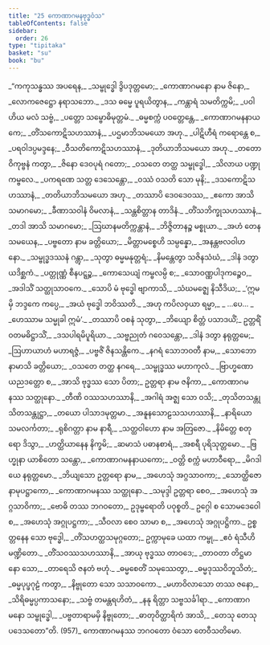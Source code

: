 ```yaml
---
title: "25 ကောဏာဂမနဗုဒ္ဓဝံသ"
tableOfContents: false
sidebar:
  order: 26
type: "tipitaka"
basket: "su"
book: "bu"
---
```



<DynamicBreadcrumb />

<Division number="1" book="bu" e="ch" v="21" p="373">

<Paragraph number="954" type="verses" book="bu">
_“ကကုသန္ဓဿ အပရေန,_  
_သမ္ဗုဒ္ဓေါ ဒွိပဒုတ္တမော;_  
_ကောဏာဂမနော နာမ ဇိနော,_  
_လောကဇေဋ္ဌော နရာသဘော._  

</Paragraph>

</Division>
<Division number="2" book="bu" e="ch" v="21" p="373">

<Paragraph number="955" type="verses" book="bu">
_ဒသ ဓမ္မေ ပူရယိတွာန,_  
_ကန္တာရံ သမတိက္ကမိ;_  
_ပဝါဟိယ မလံ သဗ္ဗံ,_  
_ပတ္တော သမ္ဗောဓိမုတ္တမံ._  

</Paragraph>

</Division>
<Division number="3" book="bu" e="ch" v="21" p="373">

<Paragraph number="956" type="verses" book="bu">
_ဓမ္မစက္ကံ ပဝတ္တေန္တေ,_  
_ကောဏာဂမနနာယကေ;_  
_တိံသကောဋိသဟဿာနံ,_  
_ပဌမာဘိသမယော အဟု._  

</Paragraph>

</Division>
<Division number="4" book="bu" e="ch" v="21" p="373">

<Paragraph number="957" type="verses" book="bu">
_ပါဋိဟီရံ ကရောန္တေ စ,_  
_ပရဝါဒပ္ပမဒ္ဒနေ;_  
_ဝီသတိကောဋိသဟဿာနံ,_  
_ဒုတိယာဘိသမယော အဟု._  

</Paragraph>

</Division>
<Division number="5" book="bu" e="ch" v="21" p="373">

<Paragraph number="958" type="verses" book="bu">
_တတော ဝိကုဗ္ဗနံ ကတွာ,_  
_ဇိနော ဒေဝပုရံ ဂတော;_  
_ဝသတေ တတ္ထ သမ္ဗုဒ္ဓေါ,_  
_သိလာယ ပဏ္ဍုကမ္ဗလေ._  

</Paragraph>

</Division>
<Division number="6" book="bu" e="ch" v="21" p="373">

<Paragraph number="959" type="verses" book="bu">
_ပကရဏေ သတ္တ ဒေသေန္တော,_  
_ဝဿံ ဝသတိ သော မုနိ;_  
_ဒသကောဋိသဟဿာနံ,_  
_တတိယာဘိသမယော အဟု._  

</Paragraph>

</Division>
<Division number="7" book="bu" e="ch" v="21" p="373">

<Paragraph number="960" type="verses" book="bu">
_တဿာပိ ဒေဝဒေဝဿ,_  
_ဧကော အာသိ သမာဂမော;_  
_ခီဏာသဝါနံ ဝိမလာနံ,_  
_သန္တစိတ္တာန တာဒိနံ._  

</Paragraph>

</Division>
<Division number="8" book="bu" e="ch" v="21" p="374">

<Paragraph number="961" type="verses" book="bu">
_တိံသဘိက္ခုသဟဿာနံ,_  
_တဒါ အာသိ သမာဂမော;_  
_ဩဃာနမတိက္ကန္တာနံ,_  
_ဘိဇ္ဇိတာနဉ္စ မစ္စုယာ._  

</Paragraph>

</Division>
<Division number="9" book="bu" e="ch" v="21" p="374">

<Paragraph number="962" type="verses" book="bu">
_အဟံ တေန သမယေန,_  
_ပဗ္ဗတော နာမ ခတ္တိယော;_  
_မိတ္တာမစ္စေဟိ သမ္ပန္နော,_  
_အနန္တဗလဝါဟနော._  

</Paragraph>

</Division>
<Division number="10" book="bu" e="ch" v="21" p="374">

<Paragraph number="963" type="verses" book="bu">
_သမ္ဗုဒ္ဓဒဿနံ ဂန္တွာ,_  
_သုတွာ ဓမ္မမနုတ္တရံ;_  
_နိမန္တေတွာ သဇိနသံဃံ,_  
_ဒါနံ ဒတွာ ယဒိစ္ဆကံ._  

</Paragraph>

</Division>
<Division number="11" book="bu" e="ch" v="21" p="374">

<Paragraph number="964" type="verses" book="bu">
_ပတ္တုဏ္ဏံ စီနပဋ္ဋဉ္စ,_  
_ကောသေယျံ ကမ္ဗလမ္ပိ စ;_  
_သောဝဏ္ဏပါဒုကဉ္စေဝ,_  
_အဒါသိံ သတ္ထုသာဝကေ._  

</Paragraph>

</Division>
<Division number="12" book="bu" e="ch" v="21" p="374">

<Paragraph number="965" type="verses" book="bu">
_သောပိ မံ ဗုဒ္ဓေါ ဗျာကာသိ,_  
_သံဃမဇ္ဈေ နိသီဒိယ;_  
_‘ဣမမှိ ဘဒ္ဒကေ ကပ္ပေ,_  
_အယံ ဗုဒ္ဓေါ ဘဝိဿတိ._  

</Paragraph>

</Division>
<Division number="13" book="bu" e="ch" v="21" p="374">

<Paragraph number="966" type="verses" book="bu">
_အဟု ကပိလဝှယာ ရမ္မာ,_  
_ …ပေ… _  
_ဟေဿာမ သမ္မုခါ ဣမံ’._  

</Paragraph>

</Division>
<Division number="14" book="bu" e="ch" v="21" p="374">

<Paragraph number="967" type="verses" book="bu">
_တဿာပိ ဝစနံ သုတွာ,_  
_ဘိယျော စိတ္တံ ပသာဒယိံ;_  
ဥတ္တရိံ ဝတမဓိဋ္ဌာသိံ,_  
_ဒသပါရမိပူရိယာ._  

</Paragraph>

</Division>
<Division number="15" book="bu" e="ch" v="21" p="374">

<Paragraph number="968" type="verses" book="bu">
_သဗ္ဗညုတံ ဂဝေသန္တော,_  
_ဒါနံ ဒတွာ နရုတ္တမေ;_  
_ဩဟာယာဟံ မဟာရဇ္ဇံ,_  
_ပဗ္ဗဇိံ ဇိနသန္တိကေ._  

</Paragraph>

</Division>
<Division number="16" book="bu" e="ch" v="21" p="374">

<Paragraph number="969" type="verses" book="bu">
_နဂရံ သောဘဝတီ နာမ,_  
_သောဘော နာမာသိ ခတ္တိယော;_  
_ဝသတေ တတ္ထ နဂရေ,_  
_သမ္ဗုဒ္ဓဿ မဟာကုလံ._  

</Paragraph>

</Division>
<Division number="17" book="bu" e="ch" v="21" p="374">

<Paragraph number="970" type="verses" book="bu">
_ဗြာဟ္မဏော ယညဒတ္တော စ,_  
_အာသိ ဗုဒ္ဓဿ သော ပိတာ;_  
ဥတ္တရာ နာမ ဇနိကာ,_  
_ကောဏာဂမနဿ သတ္ထုနော._  

</Paragraph>

</Division>
<Division number="18" book="bu" e="ch" v="21" p="374">

<Paragraph number="971" type="verses" book="bu">
_တီဏိ ဝဿသဟဿာနိ,_  
_အဂါရံ အဇ္ဈ သော ဝသိ;_  
_တုသိတသန္တုသိတသန္တုဋ္ဌာ,_  
_တယော ပါသာဒမုတ္တမာ._  

</Paragraph>

</Division>
<Division number="19" book="bu" e="ch" v="21" p="374">

<Paragraph number="972" type="verses" book="bu">
_အနူနသောဠသသဟဿာနိ,_  
_နာရိယော သမလင်္ကတာ;_  
_ရုစိဂတ္တာ နာမ နာရီ,_  
_သတ္ထဝါဟော နာမ အတြဇော._  

</Paragraph>

</Division>
<Division number="20" book="bu" e="ch" v="21" p="374">

<Paragraph number="973" type="verses" book="bu">
_နိမိတ္တေ စတုရော ဒိသွာ,_  
_ဟတ္ထိယာနေန နိက္ခမိ;_  
_ဆမာသံ ပဓာနစာရံ,_  
_အစရီ ပုရိသုတ္တမော._  

</Paragraph>

</Division>
<Division number="21" book="bu" e="ch" v="21" p="375">

<Paragraph number="974" type="verses" book="bu">
_ဗြဟ္မုနာ ယာစိတော သန္တော,_  
_ကောဏာဂမနနာယကော;_  
_ဝတ္တိ စက္ကံ မဟာဝီရော,_  
_မိဂဒါယေ နရုတ္တမော._  

</Paragraph>

</Division>
<Division number="22" book="bu" e="ch" v="21" p="375">

<Paragraph number="975" type="verses" book="bu">
_ဘိယျသော ဥတ္တရော နာမ,_  
_အဟေသုံ အဂ္ဂသာဝကာ;_  
_သောတ္ထိဇော နာမုပဋ္ဌာကော,_  
_ကောဏာဂမနဿ သတ္ထုနော._  

</Paragraph>

</Division>
<Division number="23" book="bu" e="ch" v="21" p="375">

<Paragraph number="976" type="verses" book="bu">
_သမုဒ္ဒါ ဥတ္တရာ စေဝ,_  
_အဟေသုံ အဂ္ဂသာဝိကာ;_  
_ဗောဓိ တဿ ဘဂဝတော,_  
ဥဒုမ္ဗရောတိ ပဝုစ္စတိ._  

</Paragraph>

</Division>
<Division number="24" book="bu" e="ch" v="21" p="375">

<Paragraph number="977" type="verses" book="bu">
ဥဂ္ဂေါ စ သောမဒေဝေါ စ,_  
_အဟေသုံ အဂ္ဂုပဋ္ဌကာ;_  
_သီဝလာ စေဝ သာမာ စ,_  
_အဟေသုံ အဂ္ဂုပဋ္ဌိကာ._  

</Paragraph>

</Division>
<Division number="25" book="bu" e="ch" v="21" p="375">

<Paragraph number="978" book="bu">
ဥစ္စတ္တနေန သော ဗုဒ္ဓေါ,_  
_တိံသဟတ္ထသမုဂ္ဂတော;_  
ဥက္ကာမုခေ ယထာ ကမ္ဗု,_  
_ဧဝံ ရံသီဟိ မဏ္ဍိတော._  

</Paragraph>

</Division>
<Division number="26" book="bu" e="ch" v="21" p="375">

<Paragraph number="979" type="verses" book="bu">
_တိံသဝဿသဟဿာနိ,_  
_အာယု ဗုဒ္ဓဿ တာဝဒေ;_  
_တာဝတာ တိဋ္ဌမာနော သော,_  
_တာရေသိ ဇနတံ ဗဟုံ._  

</Paragraph>

</Division>
<Division number="27" book="bu" e="ch" v="21" p="375">

<Paragraph number="980" type="verses" book="bu">
_ဓမ္မစေတိံ သမုဿေတွာ,_  
_ဓမ္မဒုဿဝိဘူသိတံ;_  
_ဓမ္မပုပ္ဖဂုဠံ ကတွာ,_  
_နိဗ္ဗုတော သော သသာဝကော._  

</Paragraph>

</Division>
<Division number="28" book="bu" e="ch" v="21" p="375">

<Paragraph number="981" type="verses" book="bu">
_မဟာဝိလာသော တဿ ဇနော,_  
_သိရိဓမ္မပ္ပကာသနော;_  
_သဗ္ဗံ တမန္တရဟိတံ,_  
_နနု ရိတ္တာ သဗ္ဗသင်္ခါရာ._  

</Paragraph>

</Division>
<Division number="29" book="bu" e="ch" v="21" p="375">

<Paragraph number="982" type="verses" book="bu">
_ကောဏာဂမနော သမ္ဗုဒ္ဓေါ,_  
_ပဗ္ဗတာရာမမှိ နိဗ္ဗုတော;_  
_ဓာတုဝိတ္ထာရိကံ အာသိ,_  
_တေသု တေသု ပဒေသတော”တိ. (957)_  


</Paragraph>
</Division>

<Paragraph number="983" type="center" book="bu">
ကောဏာဂမနဿ ဘဂဝတော ဝံသော တေဝီသတိမော.
</Paragraph>